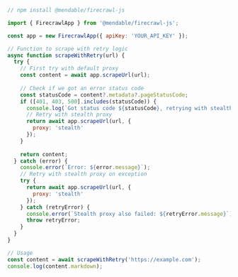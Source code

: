```js Node
// npm install @mendable/firecrawl-js

import { FirecrawlApp } from '@mendable/firecrawl-js';

const app = new FirecrawlApp({ apiKey: 'YOUR_API_KEY' });

// Function to scrape with retry logic
async function scrapeWithRetry(url) {
  try {
    // First try with default proxy
    const content = await app.scrapeUrl(url);
    
    // Check if we got an error status code
    const statusCode = content?.metadata?.pageStatusCode;
    if ([401, 403, 500].includes(statusCode)) {
      console.log(`Got status code ${statusCode}, retrying with stealth proxy`);
      // Retry with stealth proxy
      return await app.scrapeUrl(url, {
        proxy: 'stealth'
      });
    }
    
    return content;
  } catch (error) {
    console.error(`Error: ${error.message}`);
    // Retry with stealth proxy on exception
    try {
      return await app.scrapeUrl(url, {
        proxy: 'stealth'
      });
    } catch (retryError) {
      console.error(`Stealth proxy also failed: ${retryError.message}`);
      throw retryError;
    }
  }
}

// Usage
const content = await scrapeWithRetry('https://example.com');
console.log(content.markdown);
```

